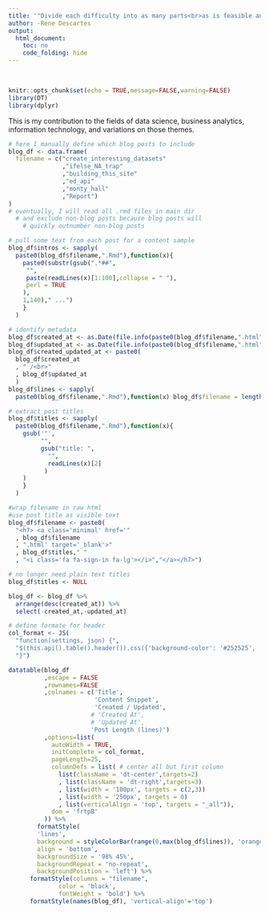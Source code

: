 ```yaml
---
title: '"Divide each difficulty into as many parts<br>as is feasible and necessary to resolve it."'
author: -Rene Descartes
output: 
  html_document:
    toc: no
    code_folding: hide
---
```


<style>
#header {
  background: url('images/main_banner_distort_blue.JPG') center no-repeat;
  background-size: cover;
  -webkit-background-size: cover;
  -moz-background-size: cover;
  -o-background-size: cover;
  color: white;
  text-align: center;
  height: 200px;
  position: relative;
  margin: 0 -30rem;
  padding: .25rem 0;
}
</style>
<br>

```r
knitr::opts_chunk$set(echo = TRUE,message=FALSE,warning=FALSE)
library(DT)
library(dplyr)
```

This is my contribution to the fields of data science, business analytics, information technology, and variations on those themes.

```r

# here I manually define which blog posts to include
blog_df <- data.frame(
  filename = c("create_interesting_datasets"
               ,"ifelse_NA_trap"
               ,"building_this_site"
               ,"ed_api"
               ,"monty_hall"
               ,"Report")
)
# eventually, I will read all .rmd files in main dir
  # and exclude non-blog posts because blog posts will 
    # quickly outnumber non-blog posts

# pull some text from each post for a content sample
blog_df$intros <- sapply(
  paste0(blog_df$filename,".Rmd"),function(x){
    paste0(substr(gsub(".*##",
     "",
     paste(readLines(x)[1:100],collapse = " "),
     perl = TRUE
    ),
    1,140)," ...")
    }
  )

# identify metadata
blog_df$created_at <- as.Date(file.info(paste0(blog_df$filename,".html"))$ctime)
blog_df$updated_at <- as.Date(file.info(paste0(blog_df$filename,".html"))$mtime)
blog_df$created_updated_at <- paste0(
  blog_df$created_at
  , " /<br>"
  , blog_df$updated_at
  )
blog_df$lines <- sapply(
  paste0(blog_df$filename,".Rmd"),function(x) blog_df$filename = length(readLines(x)))

# extract post titles
blog_df$titles <- sapply(
  paste0(blog_df$filename,".Rmd"),function(x){
    gsub('"',
         "",
         gsub("title: ",
           "",
           readLines(x)[2]
          )
    )
    }
  )

#wrap filename in raw html
#use post title as visible text
blog_df$filename <- paste0(
  "<h7> <a class='minimal' href='"
  , blog_df$filename
  , ".html' target='_blank'>"
  , blog_df$titles," "
  , "<i class='fa fa-sign-in fa-lg'></i>","</a></h7>")

# no longer need plain text titles
blog_df$titles <- NULL

blog_df <- blog_df %>%
  arrange(desc(created_at)) %>%
  select(-created_at,-updated_at)

# define formate for header
col_format <- JS(
  "function(settings, json) {",
  "$(this.api().table().header()).css({'background-color': '#252525', 'color': '#FFFFFF'});",
  "}")

datatable(blog_df
          ,escape = FALSE
          ,rownames=FALSE
          ,colnames = c('Title',
                        'Content Snippet',
                        'Created / Updated',
                       # 'Created At',
                       # 'Updated At',
                       'Post Length (lines)')
          ,options=list(
            autoWidth = TRUE,
            initComplete = col_format,
            pageLength=25,
            columnDefs = list( # center all but first column
              list(className = 'dt-center',targets=2)
              , list(className = 'dt-right',targets=3)
              , list(width = '100px', targets = c(2,3))
              , list(width = '250px', targets = 0)
              , list(verticalAlign = 'top', targets = "_all")), 
            dom = 'frtpB'
          )) %>%
        formatStyle(
        'lines',
        background = styleColorBar(range(0,max(blog_df$lines)), 'orange'),
        align = 'bottom',
        backgroundSize = '98% 45%',
        backgroundRepeat = 'no-repeat',
        backgroundPosition = 'left') %>%
      formatStyle(columns = "filename", 
              color = 'black',
              fontWeight = 'bold') %>%
      formatStyle(names(blog_df), 'vertical-align'='top')


```



